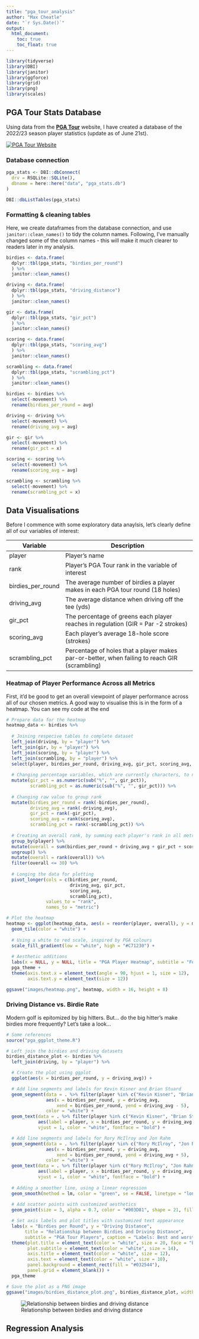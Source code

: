 ```yaml
---
title: "pga_tour_analysis"
author: "Max Cheatle"
date: "`r Sys.Date()`"
output:
  html_document:
    toc: true
    toc_float: true
---
```


```r

library(tidyverse)
library(DBI)
library(janitor)
library(ggforce)
library(grid)
library(png)
library(scales)

```

## PGA Tour Stats Database

Using data from the [**PGA Tour**](https://www.pgatour.com/stats) website, I have created a database of the 2022/23 season player statistics (update as of June 21st).

[![PGA Tour Website](images/pga_tour_website.png)](https://www.pgatour.com/stats)

### Database connection

```r

pga_stats <- DBI::dbConnect(
  drv = RSQLite::SQLite(),
  dbname = here::here("data", "pga_stats.db")
)

DBI::dbListTables(pga_stats)

```

### Formatting & cleaning tables

Here, we create dataframes from the database connection, and use `janitor::clean_names()` to tidy the column names. Following, I've manually changed some of the column names - this will make it much clearer to readers later in my analysis.

```r

birdies <- data.frame(
  dplyr::tbl(pga_stats, "birdies_per_round")
  ) %>% 
  janitor::clean_names()

driving <- data.frame(
  dplyr::tbl(pga_stats, "driving_distance")
  ) %>% 
  janitor::clean_names()

gir <- data.frame(
  dplyr::tbl(pga_stats, "gir_pct")
  ) %>% 
  janitor::clean_names()

scoring <- data.frame(
  dplyr::tbl(pga_stats, "scoring_avg")
  ) %>% 
  janitor::clean_names()

scrambling <- data.frame(
  dplyr::tbl(pga_stats, "scrambling_pct")
  ) %>% 
  janitor::clean_names()

```

```r

birdies <- birdies %>% 
  select(-movement) %>% 
  rename(birdies_per_round = avg)

driving <- driving %>% 
  select(-movement) %>% 
  rename(driving_avg = avg)

gir <- gir %>% 
  select(-movement) %>% 
  rename(gir_pct = x)

scoring <- scoring %>% 
  select(-movement) %>% 
  rename(scoring_avg = avg)

scrambling <- scrambling %>% 
  select(-movement) %>% 
  rename(scrambling_pct = x)

```

## Data Visualisations

Before I commence with some exploratory data anaylsis, let's clearly define all of our variables of interest:

| Variable          | Description                                                                                   |
|-------------------|-----------------------------------------------------|
| player            | Player's name                                                                                 |
| rank              | Player's PGA Tour rank in the variable of interest                                            |
| birdies_per_round | The average number of birdies a player makes in each PGA tour round (18 holes)                |
| driving_avg       | The average distance when driving off the tee (yds)                                           |
| gir_pct           | The percentage of greens each player reaches in regulation (GIR = Par -2 strokes)             |
| scoring_avg       | Each player's average 18-hole score (strokes)                                                 |
| scrambling_pct    | Percentage of holes that a player makes par-or-better, when failing to reach GIR (scrambling) |

### Heatmap of Player Performance Across all Metrics

First, it'd be good to get an overall viewpoint of player performance across all of our chosen metrics. A good way to visualise this is in the form of a heatmap. You can see my code at the end

```r

# Prepare data for the heatmap
heatmap_data <- birdies %>%
  
  # Joining respecive tables to complete dataset
  left_join(driving, by = "player") %>%
  left_join(gir, by = "player") %>%
  left_join(scoring, by = "player") %>%
  left_join(scrambling, by = "player") %>%
  select(player, birdies_per_round, driving_avg, gir_pct, scoring_avg, scrambling_pct) %>% 
  
  # Changing percentage variables, which are currently characters, to numeric
  mutate(gir_pct = as.numeric(sub("%", "", gir_pct)),
         scrambling_pct = as.numeric(sub("%", "", gir_pct))) %>% 
  
  # Changing raw value to group rank
  mutate(birdies_per_round = rank(-birdies_per_round),
         driving_avg = rank(-driving_avg),
         gir_pct = rank(-gir_pct),
         scoring_avg = rank(scoring_avg),
         scrambling_pct = rank(-scrambling_pct)) %>% 
  
  # Creating an overall rank, by summing each player's rank in all metrics, then re-ranking
  group_by(player) %>% 
  mutate(overall = sum(birdies_per_round + driving_avg + gir_pct + scoring_avg + scrambling_pct)) %>% 
  ungroup() %>% 
  mutate(overall = rank(overall)) %>% 
  filter(overall <= 30) %>% 
  
  # Longing the data for plotting
  pivot_longer(cols = c(birdies_per_round, 
                        driving_avg, gir_pct, 
                        scoring_avg, 
                        scrambling_pct), 
               values_to = "rank", 
               names_to = "metric")

# Plot the heatmap
heatmap <- ggplot(heatmap_data, aes(x = reorder(player, overall), y = metric, fill = rank)) +
  geom_tile(color = "white") +
  
  # Using a white to red scale, inspired by PGA colours
  scale_fill_gradient(low = "white", high = "#C71230") + 
  
  # Aesthetic additions
  labs(x = NULL, y = NULL, title = "PGA Player Heatmap", subtitle = "For Top 30 players in 2022/23 PGA Tour tournaments", fill = "Tour Rank") +
  pga_theme +
  theme(axis.text.x = element_text(angle = 90, hjust = 1, size = 12),
        axis.text.y = element_text(size = 12))

ggsave("images/heatmap.png", heatmap, width = 16, height = 8)

```

### Driving Distance vs. Birdie Rate

Modern golf is epitomized by big hitters. But... do the big hitter's make birdies more frequently? Let's take a look...

```r

# Some references
source("pga_ggplot_theme.R")

# Left join the birdies and driving datasets
birdies_distance_plot <- birdies %>% 
  left_join(driving, by = "player") %>% 

  # Create the plot using ggplot
  ggplot(aes(x = birdies_per_round, y = driving_avg)) +

  # Add line segments and labels for Kevin Kisner and Brian Stuard
  geom_segment(data = . %>% filter(player %in% c("Kevin Kisner", "Brian Stuard")),
               aes(x = birdies_per_round, y = driving_avg, 
                   xend = birdies_per_round, yend = driving_avg - 5),
               color = "white") +
  geom_text(data = . %>% filter(player %in% c("Kevin Kisner", "Brian Stuard")),
            aes(label = player, x = birdies_per_round, y = driving_avg - 6), 
            vjust = 1, color = "white", fontface = "bold") +

  # Add line segments and labels for Rory McIlroy and Jon Rahm
  geom_segment(data = . %>% filter(player %in% c("Rory McIlroy", "Jon Rahm")),
               aes(x = birdies_per_round, y = driving_avg, 
                   xend = birdies_per_round, yend = driving_avg + 5),
               color = "white") +
  geom_text(data = . %>% filter(player %in% c("Rory McIlroy", "Jon Rahm")),
            aes(label = player, x = birdies_per_round, y = driving_avg + 7), 
            vjust = 1, color = "white", fontface = "bold") +
  
  # Adding a smoother line, using a linear regression
  geom_smooth(method = lm, color = "green", se = FALSE, linetype = "longdash") +
  
  # Add scatter points with customized aesthetics
  geom_point(size = 3, alpha = 0.7, color = "#003D81", shape = 21, fill = "#003D81") +

  # Set axis labels and plot titles with customized text appearance
  labs(x = "Birdies per Round", y = "Driving Distance",
       title = "Relationship between Birdies and Driving Distance",
       subtitle = "PGA Tour Players", caption = "Labels: Best and worst performers in both metrics") +
  theme(plot.title = element_text(color = "white", size = 20, face = "bold"),
        plot.subtitle = element_text(color = "white", size = 14),
        axis.title = element_text(color = "white", size = 12),
        axis.text = element_text(color = "white", size = 10),
        panel.background = element_rect(fill = "#032544"),
        panel.grid = element_blank()) +
  pga_theme

# Save the plot as a PNG image
ggsave("images/birdies_distance_plot.png", birdies_distance_plot, width = 16, height = 8)

```

![Relationship between birdies and driving distance](images/birdies_distance_plot.png)

## Regression Analysis
